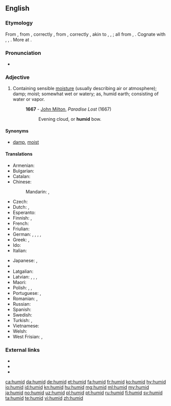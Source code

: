 ==English==

===Etymology===
From {{etyl|fro|en}} {{term|lang=fro|humide}}, from {{etyl|la|en}} {{term|lang=la|humidus}}, correctly {{term|lang=la|umidus||moist}}, from {{term|lang=la|humere}}, correctly {{term|lang=la|umere||to be moist}}, akin to {{term/t|la|ūvēns||moist}}, {{term/t|la|ūvidus}}, {{term/t|la|ūdus||moist}}; all from {{etyl|ine-pro|en}} {{term/t|ine-pro|*wegʷ-}}, {{term/t|ine-pro|*wogʷ-||wet}}. Cognate with {{etyl|non|-}} {{term|vǫkr||moist, damp, wet|lang=non}}, {{etyl|sco|-}} {{term|wak||moist, damp, wetness, moisture|lang=sco}}, {{etyl|en|-}} {{term|weaky||moist, wet|lang=en}}. More at {{l|en|weaky}}.

===Pronunciation===
* {{IPA|/ˈhjuːmɪd/}}

===Adjective===
{{en-adj}}

# Containing sensible [[moisture]] (usually describing air or atmosphere); damp; moist; somewhat wet or watery; as, humid earth; consisting of water or vapor.
#: '''1667''' - [[w:John Milton|John Milton]], ''Paradise Lost'' (1667)
#:: Evening cloud, or '''humid''' bow.

====Synonyms====
* [[damp]], [[moist]]

====Translations====
{{trans-top|slightly wet}}
* Armenian: {{t|hy|խոնավ|tr=xonav|sc=Armn}}
* Bulgarian: {{t+|bg|влажен}}
* Catalan: {{t+|ca|humit}}
* Chinese:
*: Mandarin: {{t+|cmn|濕|sc=Hani}}, {{t+|cmn|湿|tr=shī|sc=Hani}}
* Czech: {{t+|cs|vlhký|m}}
* Dutch: {{t+|nl|vochtig}}, {{t+|nl|vochtige}}
* Esperanto: {{t|eo|humida}}
* Finnish: {{t+|fi|kostea}}, {{t|fi|humidi}}
* French: {{t+|fr|mouillé}}
* Friulian: {{t|fur|umid}}
* German: {{t+|de|feucht}}, {{t+|de|feuchte}}, {{t|de|feuchter}}, {{t+|de|feuchten}}, {{t+|de|feuchtes}}
* Greek: {{t+|el|υγρός|m|tr=ygrós}}, {{t+|el|νοτερός|m|tr=noterós|sc=Grek}}
* Ido: {{t+|io|humida}}
* Italian: {{t+|it|umido}}
{{trans-mid}}
* Japanese: {{t|ja|湿気の多い|tr=しっけのおおい, shikke-no ōi|sc=Jpan}}, {{t|ja|蒸し暑い|tr=mushiatsui|sc=Jpan}}
* {{trreq|lo}}
* Latgalian: {{t|ltg|volgons}}
* Latvian: {{t|lv|mitrs}}, {{t|lv|mikls}}, {{t|lv|valgs}}, {{t|lv|valgans}}
* Maori: {{t|mi|haitutu}}
* Polish: {{t+|pl|wilgotny|m}}, {{t|pl|wilgotna|f}}, {{t|pl|wilgotne|n}}
* Portuguese: {{t+|pt|úmido}}, {{t+|pt|húmido|m}}
* Romanian: {{t|ro|umed|m}}, {{t|ro|umedă|f}}
* Russian: {{t+|ru|влажный|sc=Cyrl|tr=vlážnyj}}
* Spanish: {{t+|es|húmedo}}
* Swedish: {{t+|sv|fuktig}}
* Turkish: {{t+|tr|nemli}}, {{t+|tr|rutubetli}}
* Vietnamese: {{t+|vi|ẩm}}
* Welsh: {{t+|cy|llaith}}
* West Frisian: {{t|fy|fochtich}}, {{t|fy|damp}}
{{trans-bottom}}

===External links===
* {{R:Webster 1913}}
* {{R:Century 1911}}
* {{R:OneLook}}

[[ca:humid]]
[[da:humid]]
[[de:humid]]
[[et:humid]]
[[fa:humid]]
[[fr:humid]]
[[ko:humid]]
[[hy:humid]]
[[io:humid]]
[[id:humid]]
[[kn:humid]]
[[hu:humid]]
[[mg:humid]]
[[ml:humid]]
[[my:humid]]
[[ja:humid]]
[[no:humid]]
[[uz:humid]]
[[pl:humid]]
[[pt:humid]]
[[ru:humid]]
[[fi:humid]]
[[sv:humid]]
[[ta:humid]]
[[te:humid]]
[[vi:humid]]
[[zh:humid]]